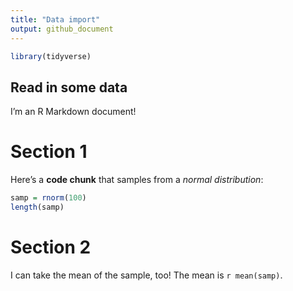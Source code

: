 ```yaml
---
title: "Data import"
output: github_document
---
```


```r
library(tidyverse)
```
## Read in some data






I'm an R Markdown document! 

# Section 1

Here's a **code chunk** that samples from 
a _normal distribution_:

```r
samp = rnorm(100)
length(samp)
```

# Section 2

I can take the mean of the sample, too!
The mean is `r mean(samp)`.
